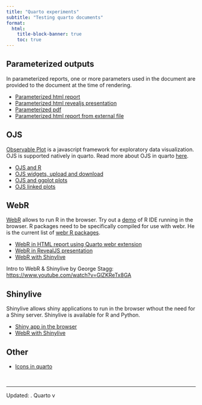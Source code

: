 ```yaml
---
title: "Quarto experiments"
subtitle: "Testing quarto documents"
format:
  html:
    title-block-banner: true
    toc: true
---
```


## Parameterized outputs

In parameterized reports, one or more parameters used in the document are provided to the document at the time of rendering.

- [Parameterized html report](documents/report)
- [Parameterized html revealjs presentation](documents/revealjs)
- [Parameterized pdf](documents/pdf/index.pdf)
- [Parameterized html report from external file](documents/param-text)

## OJS

[Observable Plot](https://observablehq.github.io/plot/) is a javascript framework for exploratory data visualization. OJS is supported natively in quarto. Read more about OJS in quarto [here](https://quarto.org/docs/interactive/ojs/).

- [OJS and R](documents/ojs)
- [OJS widgets, upload and download](documents/ojs-widgets)
- [OJS and ggplot plots](documents/ojs-plots)
- [OJS linked plots](documents/ojs-linked)

## WebR

[WebR](https://docs.r-wasm.org/webr/latest/) allows to run R in the browser. Try out a [demo](https://webr.r-wasm.org/latest/) of R IDE running in the browser. R packages need to be specifically compiled for use with webr. He is the current list of [webr R packages](https://repo.r-wasm.org).

- [WebR in HTML report using Quarto webr extension](documents/webr)
- [WebR in RevealJS presentation](documents/webr-revealjs)
- [WebR with Shinylive](documents/webr-shinylive)

Intro to WebR & Shinylive by George Stagg: <https://www.youtube.com/watch?v=GlZKReTx8GA>

## Shinylive

Shinylive allows shiny applications to run in the browser wthout the need for a Shiny server. Shinylive is available for R and Python.

- [Shiny app in the browser](documents/shinylive)
- [WebR with Shinylive](documents/webr-shinylive)

## Other

- [Icons in quarto](documents/icons)

<br>

---

Updated: <?lua.date?>. Quarto v<?quarto.version?>
